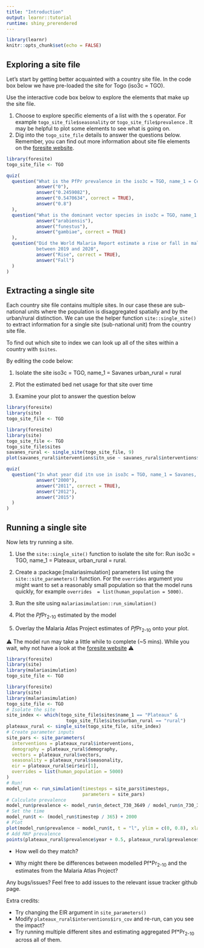 ```yaml
---
title: "Introduction"
output: learnr::tutorial
runtime: shiny_prerendered
---
```


```r
library(learnr)
knitr::opts_chunk$set(echo = FALSE)
```

## Exploring a site file

Let's start by getting better acquainted with a country site file. In the code box below we have pre-loaded the site for Togo (iso3c = TGO).

Use the interactive code box below to explore the elements that make up the site file.

1.  Choose to explore specific elements of a list with the `$` operator. For example `togo_site_file$seasonality` or `togo_site_file$prevalence` . It may be helpful to plot some elements to see what is going on.
2.  Dig into the `togo_site_file` details to answer the questions below. Remember, you can find out more information about site file elements on the [foresite website](https://mrc-ide.github.io/foresite/).

```r
library(foresite)
togo_site_file <- TGO

```

```r
quiz(
  question("What is the PfPr prevalence in the iso3c = TGO, name_1 = Centre, urban_rural = rural in 2005?",
           answer("0"),
           answer("0.2459082"),
           answer("0.5470634", correct = TRUE),
           answer("0.8")
  ),
  question("What is the dominant vector species in iso3c = TGO, name_1 = Kara",
           answer("arabiensis"),
           answer("funestus"),
           answer("gambiae", correct = TRUE)
  ),
  question("Did the World Malaria Report estimate a rise or fall in malaria cases in Togo 
           between 2019 and 2020",
           answer("Rise", correct = TRUE),
           answer("Fall")
  )
)
```

## Extracting a single site

Each country site file contains multiple sites. In our case these are sub-national units where the population is disaggregated spatially and by the urban/rural distinction. We can use the helper function `site::single_site()` to extract information for a single site (sub-national unit) from the country site file.

To find out which site to index we can look up all of the sites within a country with `$sites`.

By editing the code below:

1.  Isolate the site iso3c = TGO, name_1 = Savanes urban_rural = rural

2.  Plot the estimated bed net usage for that site over time

3.  Examine your plot to answer the question below

```r
library(foresite)
library(site)
togo_site_file <- TGO

```

```r
library(foresite)
library(site)
togo_site_file <- TGO
togo_site_file$sites
savanes_rural <- single_site(togo_site_file, 9)
plot(savanes_rural$interventions$itn_use ~ savanes_rural$interventions$year, t = "l")
```

```r
quiz(
  question("In what year did itn use in iso3c = TGO, name_1 = Savanes, urban_rural = rural first exceed 50%?",
           answer("2000"),
           answer("2011", correct = TRUE),
           answer("2012"),
           answer("2015")
  )
)
```

## Running a single site

Now lets try running a site.

1.  Use the `site::single_site()` function to isolate the site for: Run iso3c = TGO, name_1 = Plateaux, urban_rural = rural.

2.  Create a :package:\[malariasimulation\] parameters list using the `site::site_parameters()` function. For the `overrides` argument you might want to set a reasonably small population so that the model runs quickly, for example `overrides  = list(human_population = 5000)`.

3.  Run the site using `malariasimulation::run_simulation()`

4.  Plot the *Pf*Pr~2-10~ estimated by the model

5.  Overlay the Malaria Atlas Project estimates of *Pf*Pr~2-10~ onto your plot.

⚠ The model run may take a little while to complete (\~5 mins). While you wait, why not have a look at the [foresite website](https://mrc-ide.github.io/foresite/) ⚠

```r
library(foresite)
library(site)
library(malariasimulation)
togo_site_file <- TGO

```

```r
library(foresite)
library(site)
library(malariasimulation)
togo_site_file <- TGO
# Isolate the site
site_index <- which(togo_site_file$sites$name_1 == "Plateaux" &
                      togo_site_file$sites$urban_rural == "rural")
plateaux_rural <- single_site(togo_site_file, site_index)
# Create parameter inputs
site_pars <- site_parameters(
  interventions = plateaux_rural$interventions,
  demography = plateaux_rural$demography,
  vectors = plateaux_rural$vectors,
  seasonality = plateaux_rural$seasonality,
  eir = plateaux_rural$eir$eir[1],
  overrides = list(human_population = 5000)
)
# Run!
model_run <- run_simulation(timesteps = site_pars$timesteps,
                            parameters = site_pars)
# Calculate prevalence
model_run$prevalence <- model_run$n_detect_730_3649 / model_run$n_730_3649
# Set the time
model_run$t <- (model_run$timestep / 365) + 2000
# Plot
plot(model_run$prevalence ~ model_run$t, t = "l", ylim = c(0, 0.8), xlab = "Year", ylab = "Prevalence")
# Add MAP prevalence
points(plateaux_rural$prevalence$year + 0.5, plateaux_rural$prevalence$pfpr, pch = 19, col = "darkred")
```

-   How well do they match?

-   Why might there be differences between modelled Pf\*Pr~2-10~ and the estimates from the Malaria Atlas Project?

Any bugs/issues? Feel free to add issues to the relevant issue tracker github page.

Extra credits:

-   Try changing the EIR argument in `site_parameters()`
-   Modify `plateaux_rural$interventions$irs_cov` and re-run, can you see the impact?
-   Try running multiple different sites and estimating aggregated
Pf\*Pr~2-10~ across all of them.
